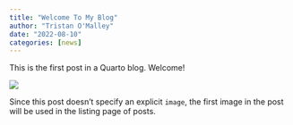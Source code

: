 ```yaml
---
title: "Welcome To My Blog"
author: "Tristan O'Malley"
date: "2022-08-10"
categories: [news]
---
```


This is the first post in a Quarto blog. Welcome!

![](thumbnail.jpg)

Since this post doesn't specify an explicit `image`, the first image in the post will be used in the listing page of posts.
